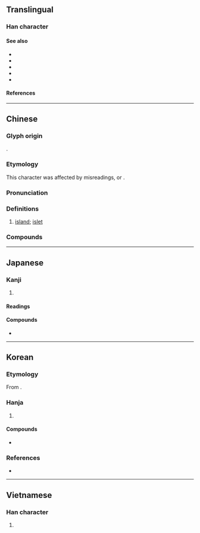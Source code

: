 {{also|㠘|屿}}
{{character info}}
==Translingual==

===Han character===
{{Han char|rn=46|rad=山|as=14|sn=17|four=27781|canj=UHXC|ids=⿰山與}}

====See also====
* {{l|mul|sc=Hani|島}}
* {{l|mul|sc=Hani|嶋}}
* {{l|mul|sc=Hani|嶌}}
* {{l|mul|sc=Hani|屿}}
* {{l|mul|sc=Hani|岛}}

====References====
{{Han ref|kx=0321.250|dkj=08561|hdz=10800.210|uh=5DBC}}

----

==Chinese==
{{zh-forms|s=屿|alt=㠘}}

===Glyph origin===
{{Han etym}}
{{Han compound|山|與|ls=psc|c1=s|c2=p}}.

===Etymology===
This character was affected by misreadings, or ''{{w|Youbian dubian}}''.

{{etystub|zh}}

===Pronunciation===
{{zh-pron
|m=yǔ,xù,2nb=variant
|m-s=yu3
|c=zeoi6,jyu4
|c_note=jyu4 - chiefly only used in {{zh-l|*大嶼山}}
|c-t=dui5
|h=pfs=yí;gd=yi3
|md=sê̤ṳ/ê̤ṳ/ṳ̄
|md_note=ê̤ṳ/ṳ̄ - misreadings
|mn=xm,tp,kh,mg,tc:sū/qz,lk:sǐr/zz,yl,tn:sī/sx,km,hc:sīr/xm:ú/qz:ír/zz:í
|mn_note=sū/sǐr/sī/sīr - vernacular; ú/ír/í - literary
|mn-t=se6
|w=3hhy
|mc=y
|oc=y
|cat=n
}}

===Definitions===
{{zh-hanzi}}

# [[island]]; [[islet]]
#: {{zh-x|^基隆 ^嶼|{{w|Keelung Islet|Keelung '''Islet'''}}}}

===Compounds===
{{zh-der|島嶼|島嶼防線|嶠嶼|彭佳嶼|檳榔嶼|蘭嶼|貓嶼|鼓浪嶼|烈嶼|西嶼|紅頭嶼|北門嶼|大嶼|大嶼山|花嶼|鳥嶼|鰲嶼|秀嶼|浯嶼|嶼頭}}

----

==Japanese==

===Kanji===
{{ja-kanji|grade=|rs=山14}}

# {{rfdef|ja|sort=山14}}

====Readings====
{{ja-readings
|goon=じょ
|kanon=しょ
|kun=しま-
}}

====Compounds====
* {{ja-r|島嶼|とうしょ}}

----

==Korean==

===Etymology===
From {{der|ko|ltc|-}} {{ltc-l|嶼|id=1}}. {{hanja-hunmong|셔〯|sye|地理#상04A}}

===Hanja===
{{ko-hanja-search}}
{{ko-hanja|섬|서}}

# {{hanja form of|서|[[island]]}}

====Compounds====
* {{ko-l|도서|島嶼}}

===References===
* {{R:hanjadoc|2918}}

----

==Vietnamese==

===Han character===
{{vi-readings|rs=山14|reading=[[dữ]], [[tự]]}}

# {{rfdef|vi|sort=山14}}

{{cln|vi|Han tu}}